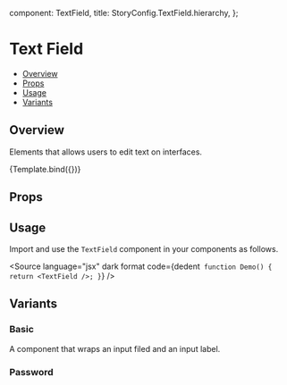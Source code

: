 
  component: TextField,
  title: StoryConfig.TextField.hierarchy,
};

<Meta title={meta.title} component={meta.component} />


# Text Field

- [Overview](#overview)
- [Props](#props)
- [Usage](#usage)
- [Variants](#variants)

## Overview

Elements that allows users to edit text on interfaces.

<Canvas>
  <Story name="Overview" args={{label: 'Username', placeholder: 'Enter your username'}}>
    {Template.bind({})}
  </Story>
</Canvas>

## Props

<ArgsTable story="Overview" />

## Usage

Import and use the `TextField` component in your components as follows.

<Source
  language="jsx"
  dark
  format
  code={dedent`
function Demo() {
  return <TextField />;
}`}
/>

## Variants

### Basic

A component that wraps an input filed and an input label.

<Canvas>
  <Story name="Basic" args={{label: 'Username', placeholder: 'Enter your username'}} />
</Canvas>

### Password

<Canvas>
  <Story name="Password" args={{
    label: 'Password', 
    placeholder: 'Enter your password', 
    type: 'password', 
    id: 'password', 
    criteria: [
      'More than 8 characters', 
      'Atleast one uppercase and lowercase letter', 
      'Atleast one number', 
      'Atleast one of the symbols #@!$%'
    ]
    }} />
</Canvas>

